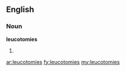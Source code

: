 ==English==

===Noun===
'''leucotomies'''

# {{plural of|[[leucotomy]]}}

[[ar:leucotomies]]
[[fy:leucotomies]]
[[my:leucotomies]]